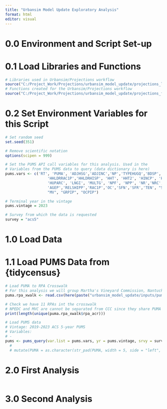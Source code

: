 ```yaml
---
title: "Urbansim Model Update Exploratory Analysis"
format: html
editor: visual
---
```

# 0.0 Environment and Script Set-up
# 0.1 Load Libraries and Functions
```r
# Libraries used in Urbansim/Projections workflow
source("C:/Project_Work/Projections/urbansim_model_update/projections_libraries.R")
# Functions created for the Urbansim/Projections workflow
source("C:/Project_Work/Projections/urbansim_model_update/projections_functions.R")
```
# 0.2 Set Environment Variables for this Script
```r
# Set random seed
set.seed(351)

# Remove scientific notation
options(scipen = 999)

# Set the PUMS API call variables for this analysis. Used in the 
# Variables from the PUMS data to query (data dictionary is here)
pums.vars <- c('RT', 'PUMA', 'ADJHSG','ADJINC','NP','TYPEHUGQ','BDSP','RMSP','CPLT','HHLDRAGEP',
                   'HHLDRRAC1P','HHLDRHISP', 'HHT', 'HHT2', 'HINCP', 'HUGCL', 'HUPAC', 'HUPAOC',
                   'HUPARC', 'LNGI', 'MULTG', 'NPF', 'NPP', 'NR','NRC', 'PARTNER', 'PSF','R18',
                   'AGEP','RELSHIPP','RAC1P','OC','SFN','SFR','TEN', "SEX", "PINCP", "ESR",
                   "MV", "GRPIP", "OCPIP")

# Terminal year in the vintage
pums.vintage = 2023

# Survey from which the data is requested
survey = "acs5"
```
# 1.0 Load Data
# 1.1 Load PUMS Data from {tidycensus}
```r
# Load PUMA to RPA Crosswalk
# For this analysis we will group Martha's Vineyard Commission, Nantucket Planning and Economic Development Commission and Cape Cod Commission into one group -- "CCC" -- which will refer to the Cape and Islands.
puma.rpa_xwalk <- read.csv(here(paste("urbansim_model_update/inputs/puma2020_rpa_crosswalk.csv")))

# Check we have 11 RPAs int the crosswalk
# NPEDC and MVC are cannot be separated from CCC since they share PUMA 1301.
print(length(unique(puma.rpa_xwalk$rpa_acr)))

# Load PUMS data
# Vintage: 2019-2023 ACS 5-year PUMS
# Variables:
# - 
pums <- pums_query(var.list = pums.vars, yr = pums.vintage, srvy = survey) 
  # 
  # mutate(PUMA = as.character(str_pad(PUMA, width = 5, side = "left", pad = 0)))
```

# 2.0 First Analysis
```r
```

# 3.0 Second Analysis
```r
```